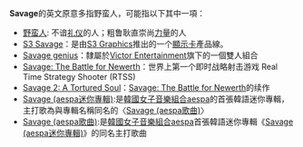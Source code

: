 '''Savage'''的英文原意多指野蛮人，可能指以下其中一項：
* [[野蛮人|野蛮人]]: 不谙[[礼仪|礼仪]]的人；粗鲁耿直崇尚[[力量|力量]]的人
* [[S3_Savage|S3 Savage]]：是由[[S3_Graphics|S3 Graphics]]推出的一个[[顯示卡|顯示卡]]產品線。
* [[Savage_genius|Savage genius]]：隸屬於[[Victor_Entertainment|Victor Entertainment]]旗下的一個雙人組合
* [[Savage:_The_Battle_for_Newerth|Savage: The Battle for Newerth]]：世界上第一个即时战略射击游戏 Real Time Strategy Shooter (RTSS)
* [[Savage_2:_A_Tortured_Soul|Savage 2: A Tortured Soul]]：[[Savage:_The_Battle_for_Newerth|Savage: The Battle for Newerth]]的续作
* [[Savage_(aespa迷你專輯)|Savage (aespa迷你專輯)]]:是[[韓國|韓國]][[女子音樂組合|女子音樂組合]][[aespa|aespa]]的首張韓語迷你專輯，主打歌為與專輯名稱同名的〈[[Savage_(aespa歌曲)|Savage (aespa歌曲)]]〉
* [[Savage_(aespa歌曲)|Savage (aespa歌曲)]]:是[[韓國|韓國]][[女子音樂組合|女子音樂組合]][[aespa|aespa]]首張韓語迷你專輯《[[Savage_(aespa迷你專輯)|Savage (aespa迷你專輯)]]》的同名主打歌曲

{{disambig}}